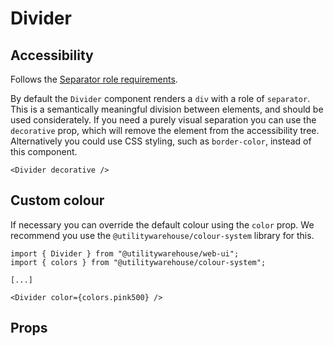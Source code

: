 
<Meta of={Stories} />

# Divider

<Description />

<Canvas of={Stories.KitchenSink} />

## Accessibility

Follows the [Separator role requirements](https://www.w3.org/TR/wai-aria-1.2/#separator).

By default the `Divider` component renders a `div` with a role of `separator`.
This is a semantically meaningful division between elements, and should be used
considerately.
If you need a purely visual separation you can use the `decorative` prop, which
will remove the element from the accessibility tree. Alternatively you could
use CSS styling, such as `border-color`, instead of this component.

```tsx
<Divider decorative />
```

## Custom colour

If necessary you can override the default colour using the `color` prop. We
recommend you use the `@utilitywarehouse/colour-system` library for this.

```tsx
import { Divider } from "@utilitywarehouse/web-ui";
import { colors } from "@utilitywarehouse/colour-system";

[...]

<Divider color={colors.pink500} />
```

<Canvas of={Stories.CustomColor} />

## Props

<ArgTypes of={Stories} />
